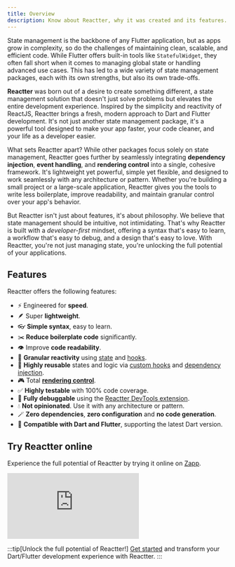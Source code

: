 ```yaml
---
title: Overview
description: Know about Reactter, why it was created and its features.
---
```


State management is the backbone of any Flutter application, but as apps grow in complexity, so do the challenges of maintaining clean, scalable, and efficient code.
While Flutter offers built-in tools like <HT>`StatefulWidget`</HT>, they often fall short when it comes to managing global state or handling advanced use cases.
This has led to a wide variety of state management packages, each with its own strengths, but also its own trade-offs.

**Reactter** was born out of a desire to create something different, a state management solution that doesn't just solve problems but elevates the entire development experience.
Inspired by the simplicity and reactivity of ReactJS, Reactter brings a fresh, modern approach to Dart and Flutter development.
It's not just another state management package, it's a powerful tool designed to make your app faster, your code cleaner, and your life as a developer easier.

What sets Reactter apart? While other packages focus solely on state management, Reactter goes further by seamlessly integrating **dependency injection**, **event handling**, and **rendering control** into a single, cohesive framework.
It's lightweight yet powerful, simple yet flexible, and designed to work seamlessly with any architecture or pattern.
Whether you're building a small project or a large-scale application, Reactter gives you the tools to write less boilerplate, improve readability, and maintain granular control over your app's behavior.

But Reactter isn't just about features, it's about philosophy.
We believe that state management should be intuitive, not intimidating.
That's why Reactter is built with a *developer-first* mindset, offering a syntax that's easy to learn, a workflow that's easy to debug, and a design that's easy to love.
With Reactter, you're not just managing state, you're unlocking the full potential of your applications.

## Features

Reactter offers the following features:

- ⚡️ Engineered for **speed**.
- 🪶 Super **lightweight**.
- 👓 **Simple syntax**, easy to learn.
- ✂️ **Reduce boilerplate code** significantly.
- 👁️ Improve **code readability**.
- 🚀 **Granular reactivity** using [state](/reactter/core_concepts/state_management/#state) and [hooks](/reactter/core_concepts/hooks).
- 🧩 **Highly reusable** states and logic via [custom hooks](/reactter/core_concepts/hooks/#custom-hook) and [dependency injection](/reactter/core_concepts/dependency_injection/).
- 🎮 Total [**rendering control**](/reactter/core_concepts/rendering_control).
- ✅ **Highly testable** with 100% code coverage.
- 🐞 **Fully debuggable** using the [Reactter DevTools extension](/reactter/devtools_extension).
- 💧 **Not opinionated**. Use it with any architecture or pattern.
- 🪄 **Zero dependencies**, **zero configuration** and **no code generation**.
- 💙 **Compatible with Dart and Flutter**, supporting the latest Dart version.

## Try Reactter online

Experience the full potential of Reactter by trying it online on <a href="https://zapp.run/pub/flutter_reactter" target="_blank">Zapp</a>.

<iframe src="https://zapp.run/edit/zn9806bin990?theme=dark&lazy=false&file=lib/examples/1_counter/counter_page.dart" class="w-full !h-[600px]" style="border: 0; overflow: hidden;"></iframe>

:::tip[Unlock the full potential of Reactter!]
  [Get started](/reactter/guides/getting_started) and transform your Dart/Flutter development experience with Reactter.
:::